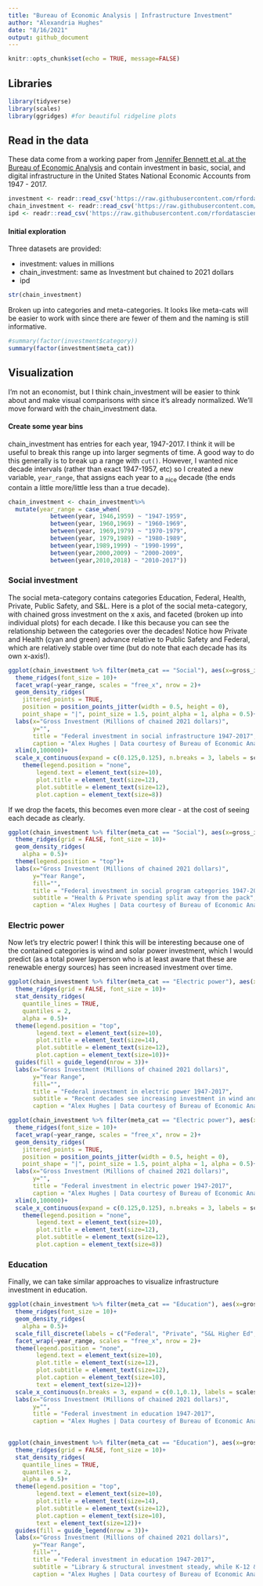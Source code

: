 ```yaml
---
title: "Bureau of Economic Analysis | Infrastructure Investment"
author: "Alexandria Hughes"
date: "8/16/2021"
output: github_document
---
```


```r
knitr::opts_chunk$set(echo = TRUE, message=FALSE)
```

## Libraries

```r
library(tidyverse)
library(scales)
library(ggridges) #for beautiful ridgeline plots
```

## Read in the data

These data come from a working paper from [Jennifer Bennett et al. at the Bureau of Economic Analysis](https://www.bea.gov/system/files/papers/BEA-WP2020-12.pdf) and contain investment in basic, social, and digital infrastructure in the United States National Economic Accounts from 1947 - 2017.

```r
investment <- readr::read_csv('https://raw.githubusercontent.com/rfordatascience/tidytuesday/master/data/2021/2021-08-10/investment.csv')
chain_investment <- readr::read_csv('https://raw.githubusercontent.com/rfordatascience/tidytuesday/master/data/2021/2021-08-10/chain_investment.csv')
ipd <- readr::read_csv('https://raw.githubusercontent.com/rfordatascience/tidytuesday/master/data/2021/2021-08-10/ipd.csv')
```

#### Initial exploration

Three datasets are provided:

  + investment: values in millions
  + chain_investment: same as Investment but chained to 2021 dollars
  + ipd
  
```r
str(chain_investment)
```

Broken up into categories and meta-categories. It looks like meta-cats will be easier to work with since there are fewer of them and the naming is still informative.
```r
#summary(factor(investment$category))
summary(factor(investment$meta_cat))
```



## Visualization

I'm not an economist, but I think chain_investment will be easier to think about and make visual comparisons with since it's already normalized. We'll move forward with the chain_investment data.

#### Create some year bins

chain_investment has entries for each year, 1947-2017. I think it will be useful to break this range up into larger segments of time. A good way to do this generally is to break up a range with `cut()`. However, I wanted nice decade intervals (rather than exact 1947-1957, etc) so I created a new variable, `year_range`, that assigns each year to a ~nice~ decade (the ends contain a little more/little less than a true decade).

```r
chain_investment <- chain_investment%>% 
  mutate(year_range = case_when(
            between(year, 1946,1959) ~ "1947-1959",
            between(year, 1960,1969) ~ "1960-1969",
            between(year, 1969,1979) ~ "1970-1979",
            between(year, 1979,1989) ~ "1980-1989",
            between(year,1989,1999) ~ "1990-1999",
            between(year,2000,2009) ~ "2000-2009",
            between(year,2010,2018) ~ "2010-2017"))
```


### Social investment

The social meta-category contains categories Education, Federal, Health, Private, Public Safety, and S&L. Here is a plot of the social meta-category, with chained gross investment on the x axis, and faceted (broken up into individual plots) for each decade. I like this because you can see the relationship between the categories over the decades! Notice how Private and Health (cyan and green) advance relative to Public Safety and Federal, which are relatively stable over time (but do note that each decade has its own x-axis!).

```r
ggplot(chain_investment %>% filter(meta_cat == "Social"), aes(x=gross_inv_chain, y=category, fill=category))+
  theme_ridges(font_size = 10)+
  facet_wrap(~year_range, scales = "free_x", nrow = 2)+
  geom_density_ridges(
    jittered_points = TRUE,
    position = position_points_jitter(width = 0.5, height = 0),
    point_shape = "|", point_size = 1.5, point_alpha = 1, alpha = 0.5)+
  labs(x="Gross Investment (Millions of chained 2021 dollars)", 
       y="", 
       title = "Federal investment in social infrastructure 1947-2017", 
       caption = "Alex Hughes | Data courtesy of Bureau of Economic Analysis (BEA)")+
  xlim(0,100000)+
  scale_x_continuous(expand = c(0.125,0.125), n.breaks = 3, labels = scales::comma)+
    theme(legend.position = "none",
        legend.text = element_text(size=10),
        plot.title = element_text(size=12),
        plot.subtitle = element_text(size=12),
        plot.caption = element_text(size=8))
```

If we drop the facets, this becomes even more clear - at the cost of seeing each decade as clearly.

```r
ggplot(chain_investment %>% filter(meta_cat == "Social"), aes(x=gross_inv_chain, y=year_range, fill=category))+
  theme_ridges(grid = FALSE, font_size = 10)+
  geom_density_ridges(
    alpha = 0.5)+
  theme(legend.position = "top")+
  labs(x="Gross Investment (Millions of chained 2021 dollars)", 
       y="Year Range", 
       fill="",
       title = "Federal investment in social program categories 1947-2017", 
       subtitle = "Health & Private spending split away from the pack", 
       caption = "Alex Hughes | Data courtesy of Bureau of Economic Analysis (BEA)")

```

### Electric power

Now let's try electric power! I think this will be interesting because one of the contained categories is wind and solar power investment, which I would predict (as a total power layperson who is at least aware that these are renewable energy sources) has seen increased investment over time. 

```r
ggplot(chain_investment %>% filter(meta_cat == "Electric power"), aes(x=gross_inv_chain, y=year_range, fill=category))+
  theme_ridges(grid = FALSE, font_size = 10)+
  stat_density_ridges(
    quantile_lines = TRUE, 
    quantiles = 2,
    alpha = 0.5)+
  theme(legend.position = "top",
        legend.text = element_text(size=10),
        plot.title = element_text(size=14),
        plot.subtitle = element_text(size=12),
        plot.caption = element_text(size=10))+
  guides(fill = guide_legend(nrow = 3))+
  labs(x="Gross Investment (Millions of chained 2021 dollars)", 
       y="Year Range", 
       fill="",
       title = "Federal investment in electric power 1947-2017", 
       subtitle = "Recent decades see increasing investment in wind and solar power structures", 
       caption = "Alex Hughes | Data courtesy of Bureau of Economic Analysis (BEA)")
```
```r
ggplot(chain_investment %>% filter(meta_cat == "Electric power"), aes(x=gross_inv_chain, y=category, fill=category))+
  theme_ridges(font_size = 10)+
  facet_wrap(~year_range, scales = "free_x", nrow = 2)+
  geom_density_ridges(
    jittered_points = TRUE,
    position = position_points_jitter(width = 0.5, height = 0),
    point_shape = "|", point_size = 1.5, point_alpha = 1, alpha = 0.5)+
  labs(x="Gross Investment (Millions of chained 2021 dollars)", 
       y="", 
       title = "Federal investment in electric power 1947-2017", 
       caption = "Alex Hughes | Data courtesy of Bureau of Economic Analysis (BEA)")+
  xlim(0,100000)+
  scale_x_continuous(expand = c(0.125,0.125), n.breaks = 3, labels = scales::comma)+
    theme(legend.position = "none",
        legend.text = element_text(size=10),
        plot.title = element_text(size=12),
        plot.subtitle = element_text(size=12),
        plot.caption = element_text(size=8))
```



### Education

Finally, we can take similar approaches to visualize infrastructure investment in education.

```r
ggplot(chain_investment %>% filter(meta_cat == "Education"), aes(x=gross_inv_chain, y=category, fill=category))+
  theme_ridges(font_size = 10)+
  geom_density_ridges(
    alpha = 0.5)+
  scale_fill_discrete(labels = c("Federal", "Private", "S&L Higher Ed", "S&L K-12", "S&L Libraries", "S&L Other Ed Structures"))+
  facet_wrap(~year_range, scales = "free_x", nrow = 2)+
  theme(legend.position = "none",
        legend.text = element_text(size=10),
        plot.title = element_text(size=12),
        plot.subtitle = element_text(size=12),
        plot.caption = element_text(size=10),
        text = element_text(size=12))+
  scale_x_continuous(n.breaks = 3, expand = c(0.1,0.1), labels = scales::comma)+
  labs(x="Gross Investment (Millions of chained 2021 dollars)", 
       y="",
       title = "Federal investment in education 1947-2017",
       caption = "Alex Hughes | Data courtesy of Bureau of Economic Analysis (BEA)")
  
```


```r
ggplot(chain_investment %>% filter(meta_cat == "Education"), aes(x=gross_inv_chain, y=year_range, fill=category))+
  theme_ridges(grid = FALSE, font_size = 10)+
  stat_density_ridges(
    quantile_lines = TRUE, 
    quantiles = 2,
    alpha = 0.5)+
  theme(legend.position = "top",
        legend.text = element_text(size=10),
        plot.title = element_text(size=14),
        plot.subtitle = element_text(size=12),
        plot.caption = element_text(size=10),
        text = element_text(size=12))+
  guides(fill = guide_legend(nrow = 3))+
  labs(x="Gross Investment (Millions of chained 2021 dollars)", 
       y="Year Range", 
       fill="",
       title = "Federal investment in education 1947-2017", 
       subtitle = "Library & structural investment steady, while K-12 & higher ed soar",
       caption = "Alex Hughes | Data courtesy of Bureau of Economic Analysis (BEA)")
```






